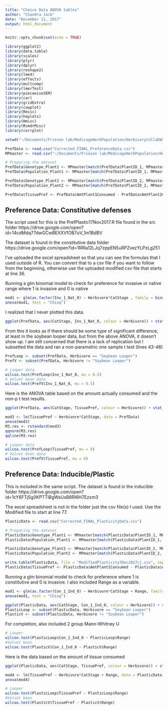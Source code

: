 ```yaml
---
title: "Choice Data ANOVA tables"
author: "Chandra Jack"
date: "December 11, 2017"
output: html_document
---
```


```r
knitr::opts_chunk$set(echo = TRUE)

library(ggplot2)
library(data.table)
library(scales)
library(plyr)
library(dplyr)
library(reshape2)
library(lme4)
library(effects)
library(multcomp)
library(lmerTest)
library(piecewiseSEM)
library(car)
library(gridExtra)
library(cowplot)
library(Rmisc)
library(heplots)
library(Hmisc)
library(RcmdrMisc)
library(corrplot)

setwd("~/Documents/Friesen lab/MedicagoHerbPopulation/HerbivoryCollabWSU/Data/ProcessedData/ChoiceExpts/")

PrefData <- read.csv("Corrected_FINAL_PreferenceData.csv")
MPmaster <- read.csv("~/Documents/Friesen lab/MedicagoHerbPopulation/HerbivoryCollabWSU/Data/ProcessedData/WSUV_BulkingData_Final_ZCL.csv")

# Preparing the dataset
PrefData$Genotype_Plant1 <- MPmaster[match(PrefData$PlantID_1, MPmaster$Unique.ID), "MSU.Genotype"]
PrefData$Population_Plant1 <- MPmaster[match(PrefData$PlantID_1, MPmaster$Unique.ID), "Site.ID"]

PrefData$Genotype_Plant2 <- MPmaster[match(PrefData$PlantID_2, MPmaster$Unique.ID), "MSU.Genotype"]
PrefData$Population_Plant2 <- MPmaster[match(PrefData$PlantID_2, MPmaster$Unique.ID), "Site.ID"]

PrefData$TissuePref <- PrefData$AmtPlant1Consumed - PrefData$AmtPlant2Consumed

```

## Preference Data: Constitutive defenses

The script used for this is the PrefPlastic17Nov2017.R file found in the src folder https://drive.google.com/open?id=14cdMdq77dwGCwBEXXVfOB7uV_1m1BdBV

The dataset is found in the constitutive data folder
https://drive.google.com/open?id=1RRla12LJq7zppEN5uRPZvezYLPzLg251

I've uploaded the excel spreadsheet so that you can see the formulas that I used outside of R. You can convert that to a csv file if you want to follow from the beginning, otherwise use the uploaded modified csv file that starts at line 36.

Running a glm binomial model to check for preference for invasive or native range where 1 is invasive and 0 is native

```r
mod1 <- glm(as.factor(Inv_1_Nat_0) ~ Herbivore*CatStage , family = binomial(link = "logit"), data = PrefData)
anova(mod1, test = "Chisq")
```

I realized that I never plotted this data.

```r
ggplot(PrefData, aes(CatStage, Inv_1_Nat_0, colour = Herbivore)) + stat_summary(fun.data = "mean_se") + geom_hline(yintercept = 0.5, colour = "black")
```

From this it looks as if there should be some type of significant difference, at least in the soybean looper data, but from the above ANOVA, it doesn't show up. I am still concerned that there is a lack of replication but I subsetted the data and ran a non-parametric one sample t test (lines 43-48)

```r
PrefLoop <- subset(PrefData, Herbivore == "Soybean Looper")
PrefV <- subset(PrefData, Herbivore != "Soybean Looper")

# Looper data
wilcox.test(PrefLoop$Inv_1_Nat_0, mu = 0.5)
# Velvet bean data
wilcox.test(PrefV$Inv_1_Nat_0, mu = 0.5)
```


Here is the ANOVA table based on the amount actually consumed and the non-p t test results.

```r

ggplot(PrefData, aes(CatStage, TissuePref, colour = Herbivore)) + stat_summary(fun.data = "mean_se") + geom_hline(yintercept = 0, colour = "black")
```

```r
mod3 <- lm(TissuePref ~ Herbivore*CatStage, data = PrefData)
anova(mod3)
M3.res <- rstandard(mod3)
qqnorm(M3.res)
qqline(M3.res)

# Looper data
wilcox.test(PrefLoop$TissuePref, mu = 0)
# Velvet bean data
wilcox.test(PrefV$TissuePref, mu = 0)
```


## Preference Data: Inducible/Plastic 

This is included in the same script. The dataset is found in the inducible folder
https://drive.google.com/open?id=1cY6FTjSg0KPTTiBgWsUsB8RI6H7Ezxm3

The excel spreadsheet is not in the folder just the csv file(s) I used. Use the Modified file to start at line 77.

```r
PlasticData <- read.csv("Corrected_FINAL_PlasticityData.csv")

# Preparing the dataset
PlasticData$Genotype_Plant1 <- MPmaster[match(PlasticData$PlantID_1, MPmaster$Unique.ID), "MSU.Genotype"]
PlasticData$Population_Plant1 <- MPmaster[match(PlasticData$PlantID_1, MPmaster$Unique.ID), "Site.ID"]

PlasticData$Genotype_Plant2 <- MPmaster[match(PlasticData$PlantID_2, MPmaster$Unique.ID), "MSU.Genotype"]
PlasticData$Population_Plant2 <- MPmaster[match(PlasticData$PlantID_2, MPmaster$Unique.ID), "Site.ID"]

write.table(PlasticData, file = "ModifiedPlasticity7Dec2017cj.csv", sep = ",", row = F)
PlasticData$TissuePref <- PlasticData$AmtPlant1Consumed - PlasticData$AmtPlant2Consumed
```

Running a glm binomial model to check for preference where 1 is constitutive and 0 is invasive. I also included Range as a variable.

```r
mod1 <- glm(as.factor(Con_1_Ind_0) ~ Herbivore*CatStage + Range, family = binomial(link = "logit"), data = PlasticData)
anova(mod1, test = "Chisq")
```

```r
ggplot(PlasticData, aes(CatStage, Con_1_Ind_0, colour = Herbivore)) + stat_summary(fun.data = "mean_se") + geom_hline(yintercept = 0.5, colour = "black") + facet_wrap(~ Range)
PlasticLoop <- subset(PlasticData, Herbivore == "Soybean Looper")
PlasticV <- subset(PlasticData, Herbivore != "Soybean Looper")
```

For completion, also included 2 group Mann-Whitney U
```r
# Looper
wilcox.test(PlasticLoop$Con_1_Ind_0 ~ PlasticLoop$Range)
#Velvet bean
wilcox.test(PlasticV$Con_1_Ind_0 ~ PlasticV$Range)
```


Here is the data based on the amount of tissue consumed 
```r

ggplot(PlasticData, aes(CatStage, TissuePref, colour = Herbivore)) + stat_summary(fun.data = "mean_se") + geom_hline(yintercept = 0, colour = "black") + facet_wrap(~ Range)
```

```r
mod4 <- lm(TissuePref ~ Herbivore*CatStage + Range, data = PlasticData)
anova(mod4)
```

```r
# Looper
wilcox.test(PlasticLoop$TissuePref ~ PlasticLoop$Range)
#Velvet bean
wilcox.test(PlasticV$TissuePref ~ PlasticV$Range)
```
